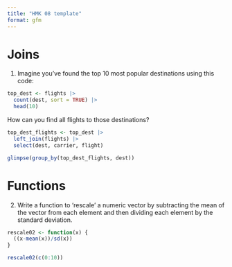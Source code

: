 ```yaml
---
title: "HMK 08 template"
format: gfm
---
```


# Joins

1. Imagine you’ve found the top 10 most popular destinations using this code:
```r
top_dest <- flights |>
  count(dest, sort = TRUE) |>
  head(10)
```
How can you find all flights to those destinations?

```r
top_dest_flights <- top_dest |>
  left_join(flights) |>
  select(dest, carrier, flight)

glimpse(group_by(top_dest_flights, dest))
```

# Functions

2. Write a function to 'rescale' a numeric vector by subtracting the mean of the vector from each element and then dividing each element by the standard deviation. 

```r
rescale02 <- function(x) {
  ((x-mean(x))/sd(x))
}

rescale02(c(0:10))
```